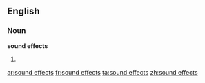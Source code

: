 ==English==
===Noun===
'''sound effects'''

#{{plural of|[[sound effect]]}}

[[ar:sound effects]]
[[fr:sound effects]]
[[ta:sound effects]]
[[zh:sound effects]]